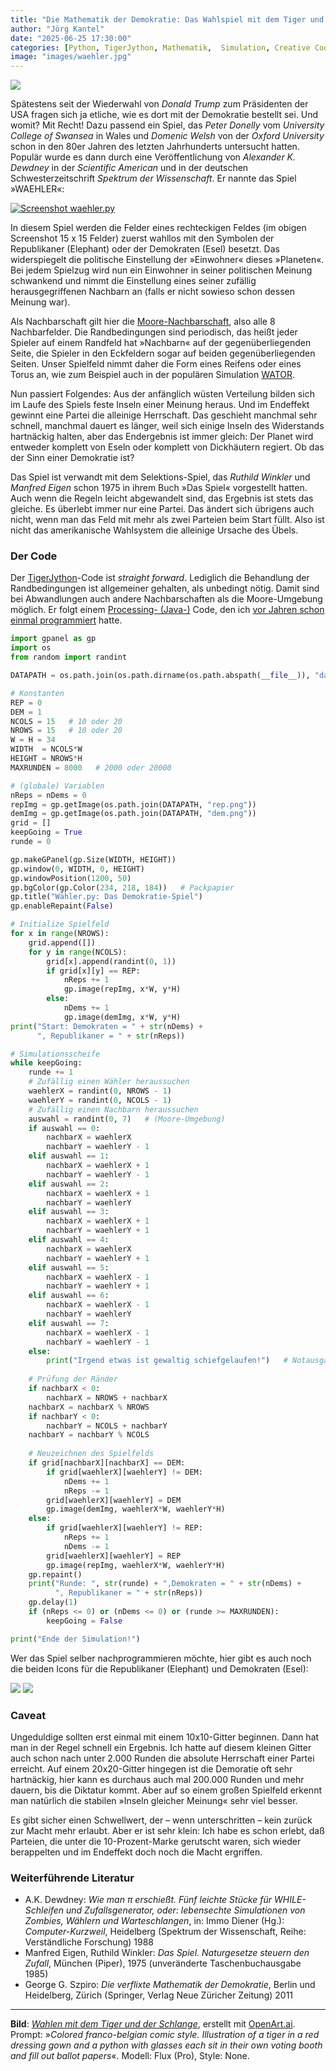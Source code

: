```yaml
---
title: "Die Mathematik der Demokratie: Das Wahlspiel mit dem Tiger und der Schlange"
author: "Jörg Kantel"
date: "2025-06-25 17:30:00"
categories: [Python, TigerJython, Mathematik,  Simulation, Creative Coding]
image: "images/waehler.jpg"
---
```


[![](images/waehler-b.jpg)](https://www.flickr.com/photos/schockwellenreiter/54613406114/)

Spätestens seit der Wiederwahl von *Donald Trump* zum Präsidenten der USA fragen sich ja etliche, wie es dort mit der Demokratie bestellt sei. Und womit? Mit Recht! Dazu passend ein Spiel, das *Peter Donelly* vom *University College of Swansea* in Wales und *Domenic Welsh* von der *Oxford University* schon in den 80er Jahren des letzten Jahrhunderts untersucht hatten. Populär wurde es dann durch eine Veröffentlichung von *Alexander K. Dewdney* in der *Scientific American* und in der deutschen Schwesterzeitschrift *Spektrum der Wissenschaft*. Er nannte das Spiel »WAEHLER«:

[![Screenshot waehler.py](images/wahler-o.jpg)](https://www.flickr.com/photos/schockwellenreiter/54609195500/)

In diesem Spiel werden die Felder eines rechteckigen Feldes (im obigen Screenshot 15 x 15 Felder) zuerst wahllos mit den Symbolen der Republikaner (Elephant) oder der Demokraten (Esel) besetzt. Das widerspiegelt die politische Einstellung der »Einwohner« dieses »Planeten«. Bei jedem Spielzug wird nun ein Einwohner in seiner politischen Meinung schwankend und nimmt die Einstellung eines seiner zufällig herausgegriffenen Nachbarn an (falls er nicht sowieso schon dessen Meinung war).

Als Nachbarschaft gilt hier die [Moore-Nachbarschaft](http://cognitiones.kantel-chaos-team.de/programmierung/softcomputing/moorenb.html), also alle 8 Nachbarfelder. Die Randbedingungen sind periodisch, das heißt jeder Spieler auf einem Randfeld hat »Nachbarn« auf der gegenüberliegenden Seite, die Spieler in den Eckfeldern sogar auf beiden gegenüberliegenden Seiten. Unser Spielfeld nimmt daher die Form eines Reifens oder eines Torus an, wie zum Beispiel auch in der populären Simulation [WATOR](https://de.wikipedia.org/wiki/Wator).

Nun passiert Folgendes: Aus der anfänglich wüsten Verteilung bilden sich im Laufe des Spiels feste Inseln einer Meinung heraus. Und im Endeffekt gewinnt eine Partei die alleinige Herrschaft. Das geschieht manchmal sehr schnell, manchmal dauert es länger, weil sich einige Inseln des Widerstands hartnäckig halten, aber das Endergebnis ist immer gleich: Der Planet wird entweder komplett von Eseln oder komplett von Dickhäutern regiert. Ob das der Sinn einer Demokratie ist?

Das Spiel ist verwandt mit dem Selektions-Spiel, das *Ruthild Winkler* und *Manfred Eigen* schon 1975 in ihrem Buch »Das Spiel« vorgestellt hatten. Auch wenn die Regeln leicht abgewandelt sind, das Ergebnis ist stets das gleiche. Es überlebt immer nur eine Partei. Das ändert sich übrigens auch nicht, wenn man das Feld mit mehr als zwei Parteien beim Start füllt. Also ist nicht das amerikanische Wahlsystem die alleinige Ursache des Übels.

### Der Code

Der [TigerJython](http://cognitiones.kantel-chaos-team.de/programmierung/python/tigerjython.html)-Code ist *straight forward*. Lediglich die Behandlung der Randbedingungen ist allgemeiner gehalten, als unbedingt nötig. Damit sind bei Abwandlungen auch andere Nachbarschaften als die Moore-Umgebung möglich. Er folgt einem [Processing- (Java-)](http://cognitiones.kantel-chaos-team.de/programmierung/creativecoding/processing/processing.html) Code, den ich [vor Jahren schon einmal programmiert](http://cognitiones.kantel-chaos-team.de/programmierung/creativecoding/processing/demokratiespiel.html) hatte.

~~~python
import gpanel as gp
import os
from random import randint

DATAPATH = os.path.join(os.path.dirname(os.path.abspath(__file__)), "data")

# Konstanten
REP = 0
DEM = 1
NCOLS = 15   # 10 oder 20
NROWS = 15   # 10 oder 20
W = H = 34
WIDTH  = NCOLS*W
HEIGHT = NROWS*H
MAXRUNDEN = 8000   # 2000 oder 20000

# (globale) Variablen
nReps = nDems = 0
repImg = gp.getImage(os.path.join(DATAPATH, "rep.png"))
demImg = gp.getImage(os.path.join(DATAPATH, "dem.png"))
grid = []
keepGoing = True
runde = 0

gp.makeGPanel(gp.Size(WIDTH, HEIGHT))
gp.window(0, WIDTH, 0, HEIGHT)
gp.windowPosition(1200, 50)
gp.bgColor(gp.Color(234, 218, 184))   # Packpapier
gp.title("Wähler.py: Das Demokratie-Spiel")
gp.enableRepaint(False)

# Initialize Spielfeld
for x in range(NROWS):
    grid.append([])
    for y in range(NCOLS):
        grid[x].append(randint(0, 1))
        if grid[x][y] == REP:
            nReps += 1
            gp.image(repImg, x*W, y*H)
        else:
            nDems += 1
            gp.image(demImg, x*W, y*H)
print("Start: Demokraten = " + str(nDems) +
      ", Republikaner = " + str(nReps))

# Simulationsscheife
while keepGoing:
    runde += 1
    # Zufällig einen Wähler heraussuchen
    waehlerX = randint(0, NROWS - 1)
    waehlerY = randint(0, NCOLS - 1)
    # Zufällig einen Nachbarn heraussuchen 
    auswahl = randint(0, 7)   # (Moore-Umgebung)
    if auswahl == 0:
        nachbarX = waehlerX
        nachbarY = waehlerY - 1
    elif auswahl == 1:
        nachbarX = waehlerX + 1
        nachbarY = waehlerY - 1
    elif auswahl == 2:
        nachbarX = waehlerX + 1
        nachbarY = waehlerY
    elif auswahl == 3:
        nachbarX = waehlerX + 1
        nachbarY = waehlerY + 1
    elif auswahl == 4:
        nachbarX = waehlerX
        nachbarY = waehlerY + 1
    elif auswahl == 5:
        nachbarX = waehlerX - 1
        nachbarY = waehlerY + 1
    elif auswahl == 6:
        nachbarX = waehlerX - 1
        nachbarY = waehlerY
    elif auswahl == 7:
        nachbarX = waehlerX - 1
        nachbarY = waehlerY - 1
    else:
        print("Irgend etwas ist gewaltig schiefgelaufen!")   # Notausgang
        
    # Prüfung der Ränder
    if nachbarX < 0:
        nachbarX = NROWS + nachbarX
    nachbarX = nachbarX % NROWS
    if nachbarY < 0:
        nachbarY = NCOLS + nachbarY
    nachbarY = nachbarY % NCOLS
    
    # Neuzeichnen des Spielfelds
    if grid[nachbarX][nachbarX] == DEM:
        if grid[waehlerX][waehlerY] != DEM:
            nDems += 1
            nReps -= 1
        grid[waehlerX][waehlerY] = DEM
        gp.image(demImg, waehlerX*W, waehlerY*H)
    else:
        if grid[waehlerX][waehlerY] != REP:
            nReps += 1
            nDems -= 1
        grid[waehlerX][waehlerY] = REP
        gp.image(repImg, waehlerX*W, waehlerY*H)
    gp.repaint()
    print("Runde: ", str(runde) + ",Demokraten = " + str(nDems) +
          ", Republikaner = " + str(nReps))
    gp.delay(1)
    if (nReps <= 0) or (nDems <= 0) or (runde >= MAXRUNDEN):        
        keepGoing = False

print("Ende der Simulation!")
~~~

Wer das Spiel selber nachprogrammieren möchte, hier gibt es auch noch die beiden Icons für die Republikaner (Elephant) und Demokraten (Esel):

![](images/rep.png)&nbsp;![](images/dem.png)

### Caveat

Ungeduldige sollten erst einmal mit einem 10x10-Gitter beginnen. Dann hat man in der Regel schnell ein Ergebnis. Ich hatte auf diesem kleinen Gitter auch schon nach unter 2.000 Runden die absolute Herrschaft einer Partei erreicht. Auf einem 20x20-Gitter hingegen ist die Demoratie oft sehr hartnäckig, hier kann es durchaus auch mal 200.000 Runden und mehr dauern, bis die Diktatur kommt. Aber auf so einem großen Spielfeld erkennt man natürlich die stabilen »Inseln gleicher Meinung« sehr viel besser.

Es gibt sicher einen Schwellwert, der – wenn unterschritten – kein zurück zur Macht mehr erlaubt. Aber er ist sehr klein: Ich habe es schon erlebt, daß Parteien, die unter die 10-Prozent-Marke gerutscht waren, sich wieder berappelten und im Endeffekt doch noch die Macht ergriffen.

### Weiterführende Literatur

- A.K. Dewdney: *Wie man π erschießt. Fünf leichte Stücke für WHILE-Schleifen und Zufallsgenerator, oder: lebensechte Simulationen von Zombies, Wählern und Warteschlangen*, in: Immo Diener (Hg.): *Computer-Kurzweil*, Heidelberg (Spektrum der Wissenschaft, Reihe: Verständliche Forschung) 1988
- Manfred Eigen, Ruthild Winkler: *Das Spiel. Naturgesetze steuern den Zufall*, München (Piper), 1975 (unveränderte Taschenbuchausgabe 1985)
- George G. Szpiro: *Die verflixte Mathematik der Demokratie*, Berlin und Heidelberg, Zürich (Springer, Verlag Neue Züricher Zeitung) 2011

---

**Bild**: *[Wahlen mit dem Tiger und der Schlange](https://www.flickr.com/photos/schockwellenreiter/54613406114/)*, erstellt mit [OpenArt.ai](https://openart.ai/home). Prompt: »*Colored franco-belgian comic style. Illustration of a tiger in a red dressing gown and a python with glasses each sit in their own voting booth and fill out ballot papers*«. Modell: Flux (Pro), Style: None.

